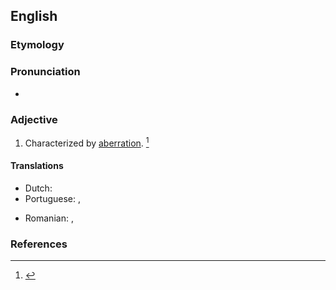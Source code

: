 ==English==

===Etymology===
{{suffix|en|aberration|al}}

===Pronunciation===
* {{a|US}} {{IPA|en|/ˌæb.əˈɹeɪ.ʃən.l̩/|/ˌæb.əˈɹeɪ.ʃnl̩/}}

===Adjective===
{{en-adj}}

# Characterized by [[aberration]]. {{defdate|Mid 19<sup>th</sup> century.}}<ref name=SOED>{{R:SOED5|page=4}}</ref>

====Translations====
{{trans-top|characterized by aberration}}
* Dutch: {{t|nl|met aberratie}}
* Portuguese: {{t|pt|aberrativo}}, {{t|pt|aberratório}}
{{trans-mid}}
* Romanian: {{t+|ro|aberant}}, {{t+|ro|aberativ}} {{qualifier|rare}}
{{trans-bottom}}

===References===
<references/>